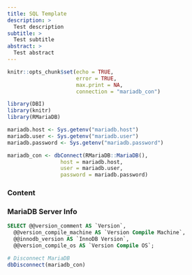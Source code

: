 ```yaml
---
title: SQL Template
description: >
  Test description
subtitle: > 
  Test subtitle
abstract: > 
  Test abstract
---
```


```r
knitr::opts_chunk$set(echo = TRUE, 
                      error = TRUE, 
                      max.print = NA, 
                      connection = "mariadb_con")
```


```r
library(DBI)
library(knitr)
library(RMariaDB)
```

```r
mariadb.host <- Sys.getenv("mariadb.host")
mariadb.user <- Sys.getenv("mariadb.user")
mariadb.password <- Sys.getenv("mariadb.password")
```

```r
mariadb_con <- dbConnect(RMariaDB::MariaDB(), 
                 host = mariadb.host,
                 user = mariadb.user, 
                 password = mariadb.password)
```

### Content

### MariaDB Server Info

```sql
SELECT @@version_comment AS `Version`, 
  @@version_compile_machine AS `Version Compile Machine`, 
  @@innodb_version AS `InnoDB Version`, 
  @@version_compile_os AS `Version Compile OS`;
```

```r
# Disconnect MariaDB
dbDisconnect(mariadb_con)
```
